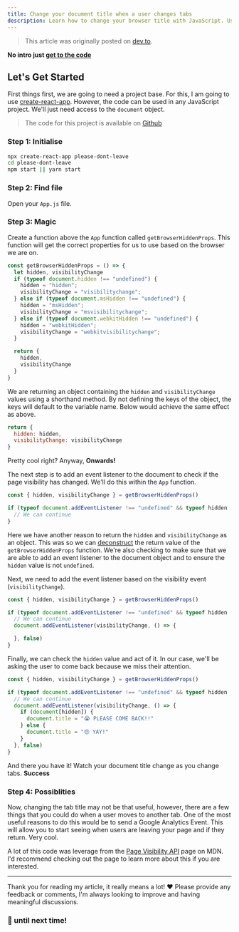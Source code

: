 ```yaml
---
title: Change your document title when a user changes tabs
description: Learn how to change your browser title with JavaScript. Use it to send your user a message when they change to a different browser tab
---
```


> This article was originally posted on [dev.to](https://dev.to/hurricaneinteractive/guilt-users-into-coming-back-with-your-document-title-55kn).

**No intro just [get to the code](#code)**

## Let's Get Started

First things first, we are going to need a project base. For this, I am going to use [create-react-app](https://github.com/facebook/create-react-app). However, the code can be used in any JavaScript project. We'll just need access to the `document` object.

> The code for this project is available on [Github](https://github.com/myweekinjs/please-dont-leave)

### Step 1: Initialise

```bash
npx create-react-app please-dont-leave
cd please-dont-leave
npm start || yarn start
```

### Step 2: Find file

Open your `App.js` file.

### Step 3: Magic <a name="code"></a>

Create a function above the `App` function called `getBrowserHiddenProps`. This function will get the correct properties for us to use based on the browser we are on.

```javascript
const getBrowserHiddenProps = () => {
  let hidden, visibilityChange
  if (typeof document.hidden !== "undefined") {
    hidden = "hidden";
    visibilityChange = "visibilitychange";
  } else if (typeof document.msHidden !== "undefined") {
    hidden = "msHidden";
    visibilityChange = "msvisibilitychange";
  } else if (typeof document.webkitHidden !== "undefined") {
    hidden = "webkitHidden";
    visibilityChange = "webkitvisibilitychange";
  }

  return {
    hidden,
    visibilityChange
  }
}

```

We are returning an object containing the `hidden` and `visibilityChange` values using a shorthand method. By not defining the keys of the object, the keys will default to the variable name. Below would achieve the same effect as above.

```javascript
return {
  hidden: hidden,
  visibilityChange: visibilityChange
}

```

Pretty cool right? Anyway, **Onwards!**

The next step is to add an event listener to the document to check if the page visibility has changed. We'll do this within the `App` function.

```javascript
const { hidden, visibilityChange } = getBrowserHiddenProps()

if (typeof document.addEventListener !== "undefined" && typeof hidden !== "undefined") {
  // We can continue
}
```

Here we have another reason to return the `hidden` and `visibilityChange` as an object. This was so we can [deconstruct](https://developer.mozilla.org/en-US/docs/Web/JavaScript/Reference/Operators/Destructuring_assignment#Object_destructuring) the return value of the `getBrowserHiddenProps` function. We're also checking to make sure that we are able to add an event listener to the document object and to ensure the `hidden` value is not `undefined`.

Next, we need to add the event listener based on the visibility event (`visibilityChange`).

```javascript
const { hidden, visibilityChange } = getBrowserHiddenProps()

if (typeof document.addEventListener !== "undefined" && typeof hidden !== "undefined") {
  // We can continue
  document.addEventListener(visibilityChange, () => {

  }, false)
}
```

Finally, we can check the `hidden` value and act of it. In our case, we'll be asking the user to come back because we miss their attention.

```javascript
const { hidden, visibilityChange } = getBrowserHiddenProps()

if (typeof document.addEventListener !== "undefined" && typeof hidden !== "undefined") {
  // We can continue
  document.addEventListener(visibilityChange, () => {
    if (document[hidden]) {
      document.title = "😭 PLEASE COME BACK!!"
    } else {
      document.title = "😍 YAY!"
    }
  }, false)
}
```

And there you have it! Watch your document title change as you change tabs. **Success**

### Step 4: Possiblities

Now, changing the tab title may not be that useful, however, there are a few things that you could do when a user moves to another tab. One of the most useful reasons to do this would be to send a Google Analytics Event. This will allow you to start seeing when users are leaving your page and if they return. Very cool.

A lot of this code was leverage from the [Page Visibility API](https://developer.mozilla.org/en-US/docs/Web/API/Page_Visibility_API) page on MDN. I'd recommend checking out the page to learn more about this if you are interested.

---

Thank you for reading my article, it really means a lot! ❤️ Please provide any feedback or comments, I'm always looking to improve and having meaningful discussions.

### 👋 until next time!

<Snippet file="latest-paper.mdx" />
